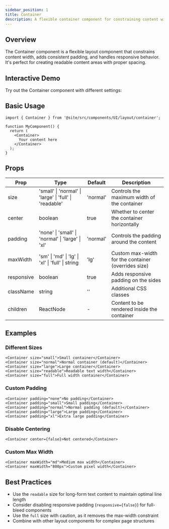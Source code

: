 ```yaml
---
sidebar_position: 1
title: Container
description: A flexible container component for constraining content width with responsive padding and centering options.
---
```



## Overview

The Container component is a flexible layout component that constrains content width, adds consistent padding, and handles responsive behavior. It's perfect for creating readable content areas with proper spacing.

## Interactive Demo

Try out the Container component with different settings:


<ContainerDemo />

## Basic Usage

```tsx
import { Container } from '@site/src/components/UI/layout/container';

function MyComponent() {
  return (
    <Container>
      Your content here
    </Container>
  );
}
```

## Props

| Prop      | Type                                | Default   | Description                                      |
|-----------|-------------------------------------|-----------|--------------------------------------------------|
| size      | 'small' \| 'normal' \| 'large' \| 'full' \| 'readable' | 'normal' | Controls the maximum width of the container      |
| center    | boolean                             | true      | Whether to center the container horizontally    |
| padding   | 'none' \| 'small' \| 'normal' \| 'large' \| 'xl' | 'normal' | Controls the padding around the content         |
| maxWidth  | 'sm' \| 'md' \| 'lg' \| 'xl' \| 'full' \| string | 'lg' | Custom max-width for the container (overrides size) |
| responsive | boolean                            | true      | Adds responsive padding on the sides            |
| className | string                              | ''        | Additional CSS classes                          |
| children  | ReactNode                           | -         | Content to be rendered inside the container     |

## Examples

### Different Sizes

```tsx
<Container size="small">Small container</Container>
<Container size="normal">Normal container (default)</Container>
<Container size="large">Large container</Container>
<Container size="readable">Readable text width</Container>
<Container size="full">Full width container</Container>
```

### Custom Padding

```tsx
<Container padding="none">No padding</Container>
<Container padding="small">Small padding</Container>
<Container padding="normal">Normal padding (default)</Container>
<Container padding="large">Large padding</Container>
<Container padding="xl">Extra large padding</Container>
```

### Disable Centering

```tsx
<Container center={false}>Not centered</Container>
```

### Custom Max Width

```tsx
<Container maxWidth="md">Medium max width</Container>
<Container maxWidth="800px">Custom pixel width</Container>
```

## Best Practices

- Use the `readable` size for long-form text content to maintain optimal line length
- Consider disabling responsive padding (`responsive={false}`) for full-bleed components
- Use the `full` size with caution, as it removes the max-width constraint
- Combine with other layout components for complex page structures